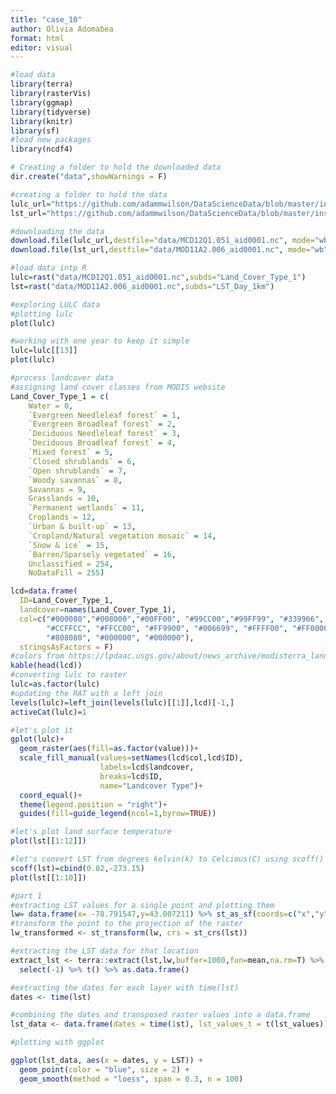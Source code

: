 ```yaml
---
title: "case_10"
author: Olivia Adomabea
format: html
editor: visual
---
```


```r
#load data
library(terra)
library(rasterVis)
library(ggmap)
library(tidyverse)
library(knitr)
library(sf)
#load new packages
library(ncdf4)

# Creating a folder to hold the downloaded data
dir.create("data",showWarnings = F) 

#creating a folder to hold the data
lulc_url="https://github.com/adammwilson/DataScienceData/blob/master/inst/extdata/appeears/MCD12Q1.051_aid0001.nc?raw=true"
lst_url="https://github.com/adammwilson/DataScienceData/blob/master/inst/extdata/appeears/MOD11A2.006_aid0001.nc?raw=true"

#downloading the data
download.file(lulc_url,destfile="data/MCD12Q1.051_aid0001.nc", mode="wb")
download.file(lst_url,destfile="data/MOD11A2.006_aid0001.nc", mode="wb")

#load data intp R
lulc=rast("data/MCD12Q1.051_aid0001.nc",subds="Land_Cover_Type_1")
lst=rast("data/MOD11A2.006_aid0001.nc",subds="LST_Day_1km")

#exploring LULC data
#plotting lulc
plot(lulc)

#working with one year to keep it simple
lulc=lulc[[13]]
plot(lulc)

#process landcover data
#assigning land cover classes from MODIS website
Land_Cover_Type_1 = c(
    Water = 0, 
    `Evergreen Needleleaf forest` = 1, 
    `Evergreen Broadleaf forest` = 2,
    `Deciduous Needleleaf forest` = 3, 
    `Deciduous Broadleaf forest` = 4,
    `Mixed forest` = 5, 
    `Closed shrublands` = 6,
    `Open shrublands` = 7,
    `Woody savannas` = 8, 
    Savannas = 9,
    Grasslands = 10,
    `Permanent wetlands` = 11, 
    Croplands = 12,
    `Urban & built-up` = 13,
    `Cropland/Natural vegetation mosaic` = 14, 
    `Snow & ice` = 15,
    `Barren/Sparsely vegetated` = 16, 
    Unclassified = 254,
    NoDataFill = 255)

lcd=data.frame(
  ID=Land_Cover_Type_1,
  landcover=names(Land_Cover_Type_1),
  col=c("#000080","#008000","#00FF00", "#99CC00","#99FF99", "#339966", "#993366", "#FFCC99", 
        "#CCFFCC", "#FFCC00", "#FF9900", "#006699", "#FFFF00", "#FF0000", "#999966", "#FFFFFF", 
        "#808080", "#000000", "#000000"),
  stringsAsFactors = F)
#colors from https://lpdaac.usgs.gov/about/news_archive/modisterra_land_cover_types_yearly_l3_global_005deg_cmg_mod12c1
kable(head(lcd))
#converting lulc to raster
lulc=as.factor(lulc)
#updating the RAT with a left join
levels(lulc)=left_join(levels(lulc)[[1]],lcd)[-1,]
activeCat(lulc)=1               

#let's plot it
gplot(lulc)+
  geom_raster(aes(fill=as.factor(value)))+
  scale_fill_manual(values=setNames(lcd$col,lcd$ID),
                    labels=lcd$landcover,
                    breaks=lcd$ID,
                    name="Landcover Type")+
  coord_equal()+
  theme(legend.position = "right")+
  guides(fill=guide_legend(ncol=1,byrow=TRUE))

#let's plot land surface temperature
plot(lst[[1:12]])

#let's convert LST from degrees kelvin(k) to Celcious(C) using scoff()
scoff(lst)=cbind(0.02,-273.15)
plot(lst[[1:10]])

#part 1
#extracting LST values for a single point and plotting them
lw= data.frame(x= -78.791547,y=43.007211) %>% st_as_sf(coords=c("x","y"),crs=4326)
#transform the point to the projection of the raster
lw_transformed <- st_transform(lw, crs = st_crs(lst))

#extracting the LST data for that location
extract_lst <- terra::extract(lst,lw,buffer=1000,fun=mean,na.rm=T) %>% 
  select(-1) %>% t() %>% as.data.frame()

#extracting the dates for each layer with time(lst)
dates <- time(lst)

#combining the dates and transposed raster values into a data.frame
lst_data <- data.frame(dates = time(1st), lst_values_t = t(lst_values))

#plotting with ggplot

ggplot(lst_data, aes(x = dates, y = LST)) +
  geom_point(color = "blue", size = 2) +  
  geom_smooth(method = "loess", span = 0.3, n = 100) 


```
